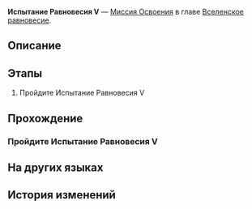 {{Дополнить|Диалоги.}}
{{Миссия Инфобокс
|id              = 4020112
|Название        = 
|Изображение     = Миссия Освоения Испытание Равновесия V.png
|Тип             = Миссия Освоения
|События         = 
|Глава           = Вселенское равновесие
|Условия         = 
|Персонажи       = Первопроходец
|СтартЛокация    = Запретная зона Среброгривых Стражей
|Мир             = Ярило-VI
|Локации         = Запретная зона Среброгривых Стражей
|Предыдущая      = 
|Следующая       = 
|Награды         = 
}}
'''Испытание Равновесия V''' — [[Миссия Освоения]] в главе [[Вселенское равновесие]].

==Описание==
{{Описание|<!--официальное описание из Перекрёстка судеб-->}}

==Этапы==
# Пройдите Испытание Равновесия V

==Прохождение==
{{Дополнить}}


===Пройдите Испытание Равновесия V===
{{Описание миссии|локация=Запретная зона Среброгривых Стражей|Арбитр снова здесь. Вы уже хорошо осведомлены о содержании, формате, плюсах и минусах, не так ли? Тогда идите. Ради Равновесия...}}
{{Диалог Начало}}
{{Диалог Конец}}

==На других языках==
{{На других языках
|en   = Trial of Equilibrium: Part Five
|zhs  = 「均衡」的试炼•伍
|zht  = 「均衡」的試煉•伍
|ja   = 「均衡」の試練・伍
|ko   = 「균형」의 시련•5
|es   = Prueba del Equilibrio (V)
|fr   = Épreuve de l'Équilibre &mdash; Cinquième&nbsp;partie
|ru   = Испытание Равновесия V
|th   = บททดสอบแห่งความสมดุล - 5
|vi   = Rèn Luyện Cân Bằng-5
|de   = Prüfung der Balance&nbsp;– Fünf
|id   = Ujian "Equilibrium" (V)
|pt   = Prova do Equilíbrio: Parte Cinco
}}

==История изменений==
{{История изменений|2.7}}
